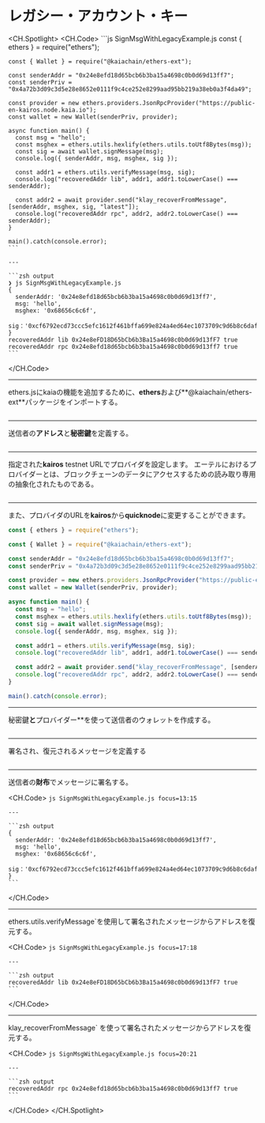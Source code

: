 # レガシー・アカウント・キー

<CH.Spotlight>
  <CH.Code>
    ```js SignMsgWithLegacyExample.js
    const { ethers } = require("ethers");

    const { Wallet } = require("@kaiachain/ethers-ext");

    const senderAddr = "0x24e8efd18d65bcb6b3ba15a4698c0b0d69d13ff7";
    const senderPriv = "0x4a72b3d09c3d5e28e8652e0111f9c4ce252e8299aad95bb219a38eb0a3f4da49";

    const provider = new ethers.providers.JsonRpcProvider("https://public-en-kairos.node.kaia.io");
    const wallet = new Wallet(senderPriv, provider);

    async function main() {
      const msg = "hello";
      const msghex = ethers.utils.hexlify(ethers.utils.toUtf8Bytes(msg));
      const sig = await wallet.signMessage(msg);
      console.log({ senderAddr, msg, msghex, sig });

      const addr1 = ethers.utils.verifyMessage(msg, sig);
      console.log("recoveredAddr lib", addr1, addr1.toLowerCase() === senderAddr);

      const addr2 = await provider.send("klay_recoverFromMessage", [senderAddr, msghex, sig, "latest"]);
      console.log("recoveredAddr rpc", addr2, addr2.toLowerCase() === senderAddr);
    }

    main().catch(console.error);
    ```

    ---

    ```zsh output
    ❯ js SignMsgWithLegacyExample.js
    {
      senderAddr: '0x24e8efd18d65bcb6b3ba15a4698c0b0d69d13ff7',
      msg: 'hello',
      msghex: '0x68656c6c6f',
      sig：'0xcf6792ecd73ccc5efc1612f461bffa699e824a4ed64ec1073709c9d6b8c6daf608060326371544811e2015398f7e48ad839e1f3c551e8cb7c3c82f10d226bd671b'
    }
    recoveredAddr lib 0x24e8eFD18D65bCb6b3Ba15a4698c0b0d69d13fF7 true
    recoveredAddr rpc 0x24e8efd18d65bcb6b3ba15a4698c0b0d69d13ff7 true
    ```
  </CH.Code>

  ---

  ethers.jsにkaiaの機能を追加するために、**ethers**および\*\*@kaiachain/ethers-ext\*\*パッケージをインポートする。

  ```js SignMsgWithLegacyExample.js focus=1:3
  ```

  ---

  送信者の**アドレス**と**秘密鍵**を定義する。

  ```js SignMsgWithLegacyExample.js focus=5:6
  ```

  ---

  指定された**kairos** testnet URLでプロバイダを設定します。 エーテルにおけるプロバイダーとは、ブロックチェーンのデータにアクセスするための読み取り専用の抽象化されたものである。

  ```js SignMsgWithLegacyExample.js focus=8
  ```

  ---

  また、プロバイダのURLを**kairos**から**quicknode**に変更することができます。

  ```js SignMsgWithLegacyExample.js focus=8
  const { ethers } = require("ethers");

  const { Wallet } = require("@kaiachain/ethers-ext");

  const senderAddr = "0x24e8efd18d65bcb6b3ba15a4698c0b0d69d13ff7";
  const senderPriv = "0x4a72b3d09c3d5e28e8652e0111f9c4ce252e8299aad95bb219a38eb0a3f4da49";

  const provider = new ethers.providers.JsonRpcProvider("https://public-en-kairos.node.kaia.io");
  const wallet = new Wallet(senderPriv, provider);

  async function main() {
    const msg = "hello";
    const msghex = ethers.utils.hexlify(ethers.utils.toUtf8Bytes(msg));
    const sig = await wallet.signMessage(msg);
    console.log({ senderAddr, msg, msghex, sig });

    const addr1 = ethers.utils.verifyMessage(msg, sig);
    console.log("recoveredAddr lib", addr1, addr1.toLowerCase() === senderAddr);

    const addr2 = await provider.send("klay_recoverFromMessage", [senderAddr, msghex, sig, "latest"]);
    console.log("recoveredAddr rpc", addr2, addr2.toLowerCase() === senderAddr);
  }

  main().catch(console.error);
  ```

  ---

  秘密鍵**と**プロバイダー\*\*を使って送信者のウォレットを作成する。

  ```js SignMsgWithLegacyExample.js focus=9
  ```

  ---

  署名され、復元されるメッセージを定義する

  ```js SignMsgWithLegacyExample.js focus=12
  ```

  ---

  送信者の**財布**でメッセージに署名する。

  <CH.Code>
    ```js SignMsgWithLegacyExample.js focus=13:15
    ```

    ---

    ```zsh output
    {
      senderAddr: '0x24e8efd18d65bcb6b3ba15a4698c0b0d69d13ff7',
      msg: 'hello',
      msghex: '0x68656c6c6f',
      sig：'0xcf6792ecd73ccc5efc1612f461bffa699e824a4ed64ec1073709c9d6b8c6daf608060326371544811e2015398f7e48ad839e1f3c551e8cb7c3c82f10d226bd671b'
    }
    ```
  </CH.Code>

  ---

  ethers.utils.verifyMessage\`を使用して署名されたメッセージからアドレスを復元する。

  <CH.Code>
    ```js SignMsgWithLegacyExample.js focus=17:18
    ```

    ---

    ```zsh output
    recoveredAddr lib 0x24e8eFD18D65bCb6b3Ba15a4698c0b0d69d13fF7 true
    ```
  </CH.Code>

  ---

  klay_recoverFromMessage\` を使って署名されたメッセージからアドレスを復元する。

  <CH.Code>
    ```js SignMsgWithLegacyExample.js focus=20:21
    ```

    ---

    ```zsh output
    recoveredAddr rpc 0x24e8efd18d65bcb6b3ba15a4698c0b0d69d13ff7 true
    ```
  </CH.Code>
</CH.Spotlight>
